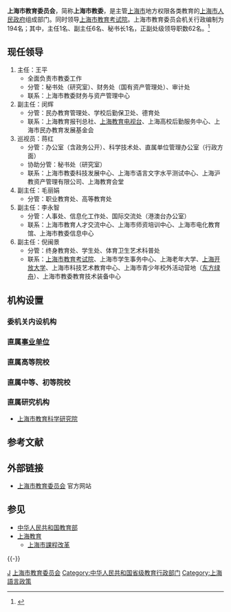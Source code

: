 {{Infobox PRCG
|机构名称=上海市教育委员会
|标志1=Red star.svg
|标志1说明=[[s:国务院关于国家行政机关和企业事业单位社会团体印章管理的规定|1999年规定]]：[[印章|印章]][[直径|直径]]4.2厘米，中央刊[[五角星|五角星]]，由[[上海市人民政府|上海市人民政府]]制发。
|标志2=
|标志2说明=
|职位1=主任
|人员1=[[王平_(1968年)|王　平]]
|职位2=副主任
|人员2=[[闵辉|闵辉]]、[[毛丽娟|毛丽娟]]、[[李永智|李永智]]、[[倪闽景|倪闽景]]
|业务上级=[[中华人民共和国教育部|中华人民共和国教育部]]
|组织上级=[[上海市人民政府|上海市人民政府]]
|机构类型=省级人民政府组成部门
|行政级别=正地厅级
|成立时间=
|地址1=[[上海市|上海市]][[黄浦区|黄浦区]][[大沽路|大沽路]]100号[[市政大厦_(上海)|市政大厦]]
|官网=[http://edu.sh.gov.cn/ edu.sh.gov.cn]
}}

'''上海市教育委员会'''，简称'''上海市教委'''，是主管[[上海市|上海市]]地方权限各类教育的[[上海市人民政府|上海市人民政府]]组成部门。同时领导[[上海市教育考试院|上海市教育考试院]]。上海市教育委员会机关行政编制为194名；其中，主任1名、副主任6名、秘书长1名，正副处级领导职数62名。<ref>{{cite web |url = http://edu.sh.gov.cn/web/xxgk/index.php |title = 上海教育：信息公开 |publisher = 上海市教育委员会 |access-date = 2010-08-27 |archive-url = https://web.archive.org/web/20100822041139/http://edu.sh.gov.cn/web/xxgk/index.php |archive-date = 2010-08-22 |dead-url = yes }}</ref>

== 现任领导 ==
# 主任：王平
#* 全面负责市教委工作
#* 分管：秘书处（研究室）、财务处（国有资产管理处）、审计处
#* 联系：上海市教委财务与资产管理中心
# 副主任：闵辉
#* 分管：民办教育管理处、学校后勤保卫处、德育处
#* 联系：上海教育报刊总社、[[上海教育电视台|上海教育电视台]]、上海高校后勤服务中心、上海市民办教育发展基金会
# 巡视员：蒋红
#* 分管：办公室（含政务公开）、科学技术处、直属单位管理办公室（行政方面）
#* 协助分管：秘书处（研究室）
#* 联系：上海市教委科技发展中心、上海市语言文字水平测试中心、上海沪教资产管理有限公司、上海教育会堂
# 副主任：毛丽娟
#* 分管：职业教育处、高等教育处
# 副主任：李永智
#* 分管：人事处、信息化工作处、国际交流处（港澳台办公室）
#* 联系：上海市教育人才交流中心、上海市师资培训中心、上海市电化教育馆、上海市教委信息中心                   
# 副主任：倪闽景
#* 分管：终身教育处、学生处、体育卫生艺术科普处
#* 联系：[[上海市教育考试院|上海市教育考试院]]、上海市学生事务中心、上海老年大学、[[上海开放大学|上海开放大学]]、上海市科技艺术教育中心、上海市青少年校外活动营地（[[东方绿舟|东方绿舟]]）、上海市教委教育技术装备中心

== 机构设置 ==
=== 委机关内设机构 ===
{{columns-list|3|
*办公室
*秘书处（研究室）
*发展规划处
*人事处
*财务处（国有资产管理处）
*基础教育处
*职业教育处
*高等教育处
*终身教育处
*托幼工作处
*民办教育管理处
*学生处
*科学技术处
*信息化工作处
*体育卫生艺术科普
*国际交流处（港澳台办公室）
*学校后勤保卫处
*政策法规处（政风行风办公室）
*教材和语言文字管理处
*审计处
*德育处 
*督导室
*青少年保护工作处
*信访办公室
}}

=== 直属[[事业单位|事业单位]] ===
{{columns-list|3|
*[[上海教育报刊总社|上海教育报刊总社]]
*上海市教育委员会教学研究室
*上海市科技艺术教育中心
*[[上海市教育评估院|上海市教育评估院]]
*上海市学生事务中心
*上海市教育人才交流服务中心
*上海市教育委员会科技发展中心
*上海市教育委员会信息中心
*上海市教育技术装备部
*上海市教育基建管理中心
*上海市青少年校外活动营地――[[东方绿舟|东方绿舟]]
*上海市语言文字水平测试中心
*上海市教育督导（行政执法）事务中心
*上海市高校浦东继续教育中心
*上海高校后勤服务中心
*[[上海市教育考试院|上海市教育考试院]]
*上海教育后勤管理中心
*上海市教委财务与资产管理中心
* [[上海市语言文字工作委员会办公室|上海市语言文字工作委员会办公室]]
* [[上海市师资培训中心|上海市师资培训中心]]
* 上海市行政管理学校
* [[上海市经济管理学校|上海市经济管理学校]]
* [[上海市人民武装学校|上海市人民武装学校]]
}}

=== 直属高等院校 ===
{{columns-list|3|
* [[上海开放大学|上海开放大学]]（上海远程教育集团）
* [[上海老年大学|上海老年大学]]
* [[上海师范大学|上海师范大学]]
* [[上海交通大学医学院|上海交通大学医学院]]
* [[上海健康医学院|上海健康医学院]]
* [[上海中医药大学|上海中医药大学]]
* [[上海大学|上海大学]]
* [[上海应用技术大学|上海应用技术大学]]
* [[上海音乐学院|上海音乐学院]]
* [[上海科技大学|上海科技大学]]
* [[上海商学院|上海商学院]]
* [[上海对外经贸大学|上海对外经贸大学]]
* [[华东政法大学|华东政法大学]]
* [[上海戏剧学院|上海戏剧学院]]
* [[上海理工大学|上海理工大学]]
* [[上海体育学院|上海体育学院]]
* [[上海电力学院|上海电力学院]]
* [[上海第二工业大学|上海第二工业大学]]
* [[上海海洋大学|上海海洋大学]]
* [[上海海事大学|上海海事大学]]
* [[上海立信会计金融学院|上海立信会计金融学院]]
* [[上海电机学院|上海电机学院]]
* [[上海工程技术大学|上海工程技术大学]]
* [[上海政法学院|上海政法学院]]
* [[上海旅游高等专科学校|上海旅游高等专科学校]]
* [[上海交通职业技术学院|上海交通职业技术学院]]
* [[上海市工艺美术学校|上海市工艺美术学校]]
* [[上海电子信息职业技术学院|上海电子信息职业技术学院]]
* [[上海工艺美术职业学院|上海工艺美术职业学院]]
* [[上海城建职业学院|上海城建职业学院]]
* [[上海出版印刷高等专科学校|上海出版印刷高等专科学校]]
* [[上海市高级技工学校|上海市高级技工学校]]
}}

=== 直属中等、初等院校 ===
{{columns-list|3|
* [[复旦大学附属中学|复旦大学附属中学]]
* [[上海市上海中学|上海市上海中学]]
* [[上海交通大学附属中学|上海交通大学附属中学]]
* [[上海师范大学附属中学|上海师范大学附属中学]]
* [[上海师范大学附属第四中学|上海师范大学附属第四中学]]
* [[上海市实验学校|上海市实验学校]]
* [[上海市交通学校|上海市交通学校]]
* [[上海市盲童学校|上海市盲童学校]]
* [[上海市聋哑青年技术学校|上海市聋哑青年技术学校]]
* [[上海农林职业技术学院|上海农林职业技术学院]]
* [[上海市农业学校|上海市农业学校]]
* [[上海市建筑工程学校|上海市建筑工程学校]]
* [[上海电子工业学校|上海电子工业学校]]
* [[上海市机械工业学校|上海市机械工业学校]]
* [[上海市材料工程学校|上海市材料工程学校]]
* [[上海市工业技术学校|上海市工业技术学校]]
* [[上海市第二轻工业学校|上海市第二轻工业学校]]
* [[上海戏剧学院附属舞蹈学校|上海戏剧学院附属舞蹈学校]]
}}

=== 直属研究机构 ===
* [[上海市教育科学研究院|上海市教育科学研究院]]

== 参考文献 ==
{{Reflist}}

== 外部链接 ==
* [http://edu.sh.gov.cn/ 上海市教育委员会]{{Wayback|url=http://edu.sh.gov.cn/ |date=20201120051146 }} 官方网站

== 参见 ==
{{Portal box|中华人民共和国|上海|教育}}
* [[中华人民共和国教育部|中华人民共和国教育部]]
* [[上海教育|上海教育]]
** [[上海市課程改革|上海市課程改革]]

{{-}}
{{上海市人民政府|组成部门}}
{{上海高等院校|nocat}}
{{上海市教育委员会直属中学|nocat}}

[[Category:上海市人民政府组成部门|J]]
[[Category:上海市教育委员会|]]
[[Category:中华人民共和国省级教育行政部门|Category:中华人民共和国省级教育行政部门]]
[[Category:上海語言政策|Category:上海語言政策]]